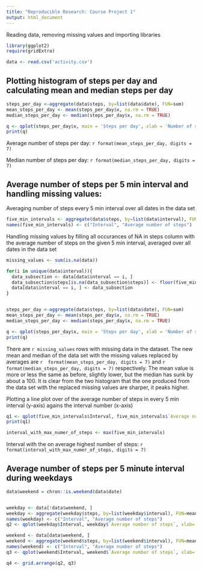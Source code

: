 ```yaml
---
title: "Reproducible Research: Course Project 1"
output: html_document
---
```



Reading data, removing missing values and importing libraries
```r
library(ggplot2)
require(gridExtra)

data <- read.csv('activity.csv')
```

## Plotting histogram of steps per day and calculating mean and median steps per day
```r
steps_per_day <-aggregate(data$steps, by=list(data$date), FUN=sum)
mean_steps_per_day <- mean(steps_per_day$x, na.rm = TRUE)
median_steps_per_day <- median(steps_per_day$x, na.rm = TRUE)

q <- qplot(steps_per_day$x, main = 'Steps per day', xlab = 'Number of steps per day', geom = 'histogram', binwidth = 2500,col=I("blue"), fill=I("light blue"))
print(q)

```

Average number of steps per day: `r format(mean_steps_per_day, digits = 7)`

Median number of steps per day: `r format(median_steps_per_day, digits = 7)`

## Average number of steps per 5 min interval and handling missing values: 

Averaging number of steps every 5 min interval over all dates in the data set

```r


five_min_intervals <- aggregate(data$steps, by=list(data$interval), FUN=mean, na.rm=TRUE)
names(five_min_intervals) <- c("Interval", "Average number of steps")

```

Handling missing values by filling all occurances of NA in steps column with the average number of steps on the given 5 min interval, averaged over all dates in the data set
```r
missing_values <- sum(is.na(data))

for(i in unique(data$interval)){
  data_subsection <- data[data$interval == i, ]
  data_subsection$steps[is.na(data_subsection$steps)] <- floor(five_min_intervals$`Average number of steps`[five_min_intervals$Interval == i])
  data[data$interval == i, ] <- data_subsection
}


steps_per_day <-aggregate(data$steps, by=list(data$date), FUN=sum)
mean_steps_per_day <- mean(steps_per_day$x, na.rm = TRUE)
median_steps_per_day <- median(steps_per_day$x, na.rm = TRUE)

q <- qplot(steps_per_day$x, main = 'Steps per day', xlab = 'Number of steps per day', geom = 'histogram', binwidth = 2500,col=I("blue"), fill=I("light blue"))
print(q)
```

There are `r missing_values` rows with missing data in the dataset. 
The new mean and median of the data set with the missing values replaced by averages are `r  format(mean_steps_per_day, digits = 7)` and `r format(median_steps_per_day, digits = 7)` respectively. The mean value is more or less the same as before, slightly lower, but the median has sunk by about a 100. It is clear from the two histogram that the one produced from the data set with the replaced missing values are sharper, it peaks higher.


Plotting a line plot over of the average number of steps in every 5 min interval (y-axis) agains the interval number (x-axis)
```r
q1 <- qplot(five_min_intervals$Interval, five_min_intervals$`Average number of steps`, xlab='Interval number', ylab = 'Number of steps', main = 'Averaged number of steps in each 5 min interval', geom  = 'line')
print(q1)

interval_with_max_numer_of_steps <- max(five_min_intervals)
```

Interval with the on average highest number of steps: `r format(interval_with_max_numer_of_steps, digits = 7)`


## Average number of steps per 5 minute interval during weekdays
```r
data$weekend = chron::is.weekend(data$date)


weekday <- data[!data$weekend, ]
weekday <- aggregate(weekday$steps, by=list(weekday$interval), FUN=mean)
names(weekday) <- c("Interval", "Average number of steps")
q2 <- qplot(weekday$Interval, weekday$`Average number of steps`, xlab='Interval number', ylab = 'Number of steps', main = 'Averaged number of steps in each 5 min interval - Weekdays', geom = 'line')

weekend <- data[data$weekend, ]
weekend <- aggregate(weekend$steps, by=list(weekend$interval), FUN=mean)
names(weekend) <- c("Interval", "Average number of steps")
q3 <- qplot(weekend$Interval, weekend$`Average number of steps`, xlab='Interval number', ylab = 'Number of steps', main = 'Averaged number of steps in each 5 min interval - Weekends', geom = 'line')

q4 <- grid.arrange(q2, q3)
```